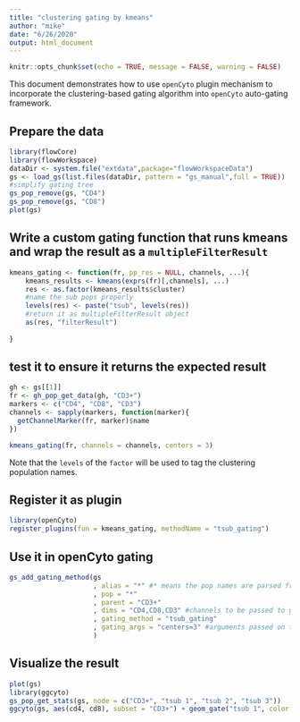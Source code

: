 ```yaml
---
title: "clustering gating by kmeans"
author: "mike"
date: "6/26/2020"
output: html_document
---
```


```r
knitr::opts_chunk$set(echo = TRUE, message = FALSE, warning = FALSE)
```

This document demonstrates how to use `openCyto` plugin mechanism to incorporate the clustering-based gating algorithm into `openCyto` auto-gating framework. 

## Prepare the data
```r
library(flowCore)
library(flowWorkspace)
dataDir <- system.file("extdata",package="flowWorkspaceData")
gs <- load_gs(list.files(dataDir, pattern = "gs_manual",full = TRUE))
#simplify gating tree
gs_pop_remove(gs, "CD4")
gs_pop_remove(gs, "CD8")
plot(gs)
```

## Write a custom gating function that runs kmeans and wrap the result as a `multipleFilterResult`
```r
kmeans_gating <- function(fr, pp_res = NULL, channels, ...){
	kmeans_results <- kmeans(exprs(fr)[,channels], ...)
	res <- as.factor(kmeans_results$cluster) 
	#name the sub pops properly
	levels(res) <- paste("tsub", levels(res))
	#return it as multipleFilterResult object
	as(res, "filterResult")
	
}
```

## test it to ensure it returns the expected result
```r
gh <- gs[[1]]
fr <- gh_pop_get_data(gh, "CD3+")
markers <- c("CD4", "CD8", "CD3")
channels <- sapply(markers, function(marker){
  getChannelMarker(fr, marker)$name
})

kmeans_gating(fr, channels = channels, centers = 3)
```
Note that the `levels` of the `factor` will be used to tag the clustering population names.

## Register it as plugin
```r
library(openCyto)
register_plugins(fun = kmeans_gating, methodName = "tsub_gating")
```

## Use it in openCyto gating
```r
gs_add_gating_method(gs
					 , alias = "*" #* means the pop names are parsed from gating results
					 , pop = "*"
					 , parent = "CD3+"
					 , dims = "CD4,CD8,CD3" #channels to be passed to gating function
					 , gating_method = "tsub_gating"
					 , gating_args = "centers=3" #arguments passed on to gating function
					 )

```

## Visualize the result
```r
plot(gs)
library(ggcyto)
gs_pop_get_stats(gs, node = c("CD3+", "tsub 1", "tsub 2", "tsub 3"))
ggcyto(gs, aes(cd4, cd8), subset = "CD3+") + geom_gate("tsub 1", color = "red") + geom_gate("tsub 2", color = "blue") + geom_gate("tsub 3", color = "black")
```


